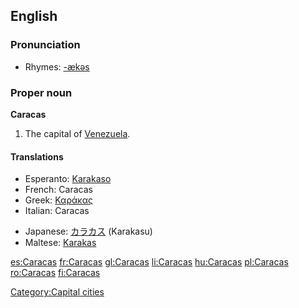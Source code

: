 {{wikipedia}}
==English==

===Pronunciation===
*Rhymes: [[Rhymes:English:-ækəs|-ækəs]]

===Proper noun===
'''Caracas'''

# The capital of [[Venezuela]].

====Translations====
{{top}}
*Esperanto: [[Karakaso]]
*French: Caracas
*Greek: [[Καράκας]]
*Italian: Caracas {{f}}
{{mid}}
*Japanese: [[カラカス]] (Karakasu)
*Maltese: [[Karakas]]
{{bottom}}

[[Category:Capital cities]]

[[es:Caracas]]
[[fr:Caracas]]
[[gl:Caracas]]
[[li:Caracas]]
[[hu:Caracas]]
[[pl:Caracas]]
[[ro:Caracas]]
[[fi:Caracas]]
